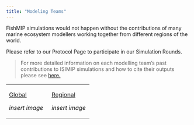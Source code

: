 ```yaml
---
title: "Modeling Teams"
---
```


FishMIP simulations would not happen without the contributions of many marine ecosystem modellers working together from different regions of the world.

Please refer to our Protocol Page to participate in our Simulation Rounds.

> For more detailed information on each modelling team's past contributions to ISIMIP simulations and how to cite their outputs please see [here.](https://www.isimip.org/impactmodels/)

+-----------------------------------+----------------------------------+
| [Global](globalmodels.html)       | [Regional](regionalmodels.html)  |
|                                   |                                  |
| *insert image*                    | *insert image*                   |
+-----------------------------------+----------------------------------+
